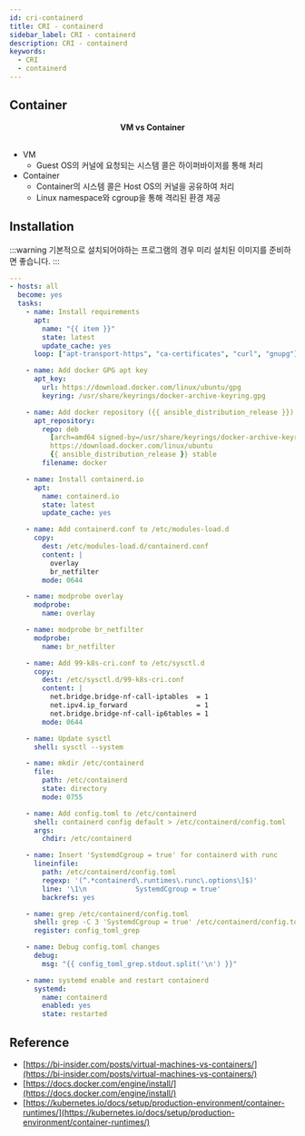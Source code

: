 ```yaml
---
id: cri-containerd
title: CRI - containerd
sidebar_label: CRI - containerd
description: CRI - containerd
keywords:
  - CRI
  - containerd
---
```



## Container

<center>
  <Image
    img={require("@site/static/img/mlops/mlops/container/vm-vs-container.png")}
    width={750}
  />
</center>
<center>
  <strong>VM vs Container</strong>
</center>
<br />

- VM
  - Guest OS의 커널에 요청되는 시스템 콜은 하이퍼바이저를 통해 처리
- Container
  - Container의 시스템 콜은 Host OS의 커널을 공유하여 처리
  - Linux namespace와 cgroup을 통해 격리된 환경 제공

## Installation

:::warning
기본적으로 설치되어야하는 프로그램의 경우 미리 설치된 이미지를 준비하면 좋습니다.
:::

```yaml title="containerd-installation.yaml"
---
- hosts: all
  become: yes
  tasks:
    - name: Install requirements
      apt:
        name: "{{ item }}"
        state: latest
        update_cache: yes
      loop: ["apt-transport-https", "ca-certificates", "curl", "gnupg"]

    - name: Add docker GPG apt key
      apt_key:
        url: https://download.docker.com/linux/ubuntu/gpg
        keyring: /usr/share/keyrings/docker-archive-keyring.gpg

    - name: Add docker repository ({{ ansible_distribution_release }})
      apt_repository:
        repo: deb
          [arch=amd64 signed-by=/usr/share/keyrings/docker-archive-keyring.gpg]
          https://download.docker.com/linux/ubuntu
          {{ ansible_distribution_release }} stable
        filename: docker

    - name: Install containerd.io
      apt:
        name: containerd.io
        state: latest
        update_cache: yes

    - name: Add containerd.conf to /etc/modules-load.d
      copy:
        dest: /etc/modules-load.d/containerd.conf
        content: |
          overlay
          br_netfilter
        mode: 0644

    - name: modprobe overlay
      modprobe:
        name: overlay

    - name: modprobe br_netfilter
      modprobe:
        name: br_netfilter

    - name: Add 99-k8s-cri.conf to /etc/sysctl.d
      copy:
        dest: /etc/sysctl.d/99-k8s-cri.conf
        content: |
          net.bridge.bridge-nf-call-iptables  = 1
          net.ipv4.ip_forward                 = 1
          net.bridge.bridge-nf-call-ip6tables = 1
        mode: 0644

    - name: Update sysctl
      shell: sysctl --system

    - name: mkdir /etc/containerd
      file:
        path: /etc/containerd
        state: directory
        mode: 0755

    - name: Add config.toml to /etc/containerd
      shell: containerd config default > /etc/containerd/config.toml
      args:
        chdir: /etc/containerd

    - name: Insert 'SystemdCgroup = true' for containerd with runc
      lineinfile:
        path: /etc/containerd/config.toml
        regexp: '(^.*containerd\.runtimes\.runc\.options\]$)'
        line: '\1\n            SystemdCgroup = true'
        backrefs: yes

    - name: grep /etc/containerd/config.toml
      shell: grep -C 3 'SystemdCgroup = true' /etc/containerd/config.toml
      register: config_toml_grep

    - name: Debug config.toml changes
      debug:
        msg: "{{ config_toml_grep.stdout.split('\n') }}"

    - name: systemd enable and restart containerd
      systemd:
        name: containerd
        enabled: yes
        state: restarted
```

## Reference

- [https://bi-insider.com/posts/virtual-machines-vs-containers/](https://bi-insider.com/posts/virtual-machines-vs-containers/)
- [https://docs.docker.com/engine/install/](https://docs.docker.com/engine/install/)
- [https://kubernetes.io/docs/setup/production-environment/container-runtimes/](https://kubernetes.io/docs/setup/production-environment/container-runtimes/)
